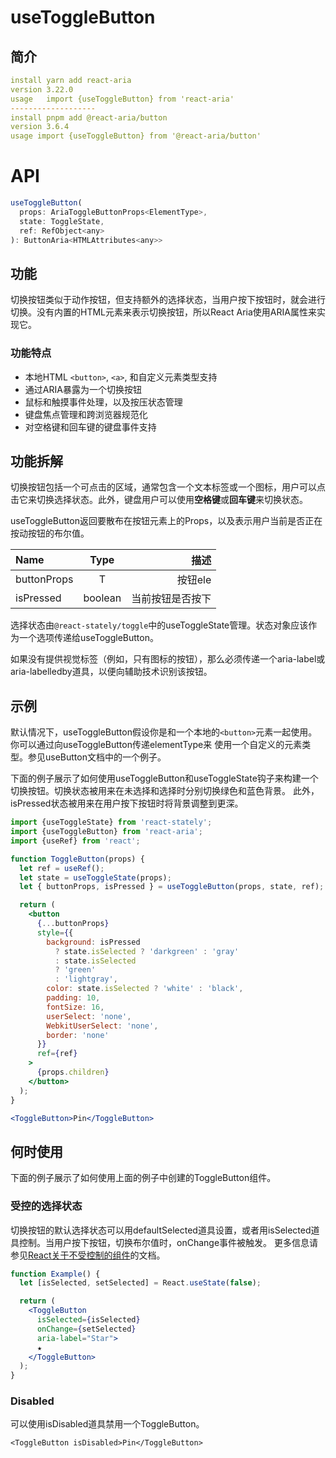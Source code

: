 # useToggleButton

## 简介

```yml
install	yarn add react-aria
version	3.22.0
usage	import {useToggleButton} from 'react-aria'
-------------------
install pnpm add @react-aria/button
version 3.6.4
usage import {useToggleButton} from '@react-aria/button'
```

# API

```jsx
useToggleButton(
  props: AriaToggleButtonProps<ElementType>,
  state: ToggleState,
  ref: RefObject<any>
): ButtonAria<HTMLAttributes<any>>
```

## 功能

切换按钮类似于动作按钮，但支持额外的选择状态，当用户按下按钮时，就会进行切换。没有内置的HTML元素来表示切换按钮，所以React Aria使用ARIA属性来实现它。

### 功能特点

- 本地HTML `<button>`, `<a>`, 和自定义元素类型支持
- 通过ARIA暴露为一个切换按钮
- 鼠标和触摸事件处理，以及按压状态管理
- 键盘焦点管理和跨浏览器规范化
- 对空格键和回车键的键盘事件支持

## 功能拆解

切换按钮包括一个可点击的区域，通常包含一个文本标签或一个图标，用户可以点击它来切换选择状态。此外，键盘用户可以使用**空格键**或**回车键**来切换状态。

useToggleButton返回要散布在按钮元素上的Props，以及表示用户当前是否正在按动按钮的布尔值。

 | Name        | Type         |         描述 |
| :------------ | :---------: | ----------: |
| buttonProps        |    T   | 按钮ele |
| isPressed     |     boolean     |   当前按钮是否按下 |

选择状态由`@react-stately/toggle`中的useToggleState管理。状态对象应该作为一个选项传递给useToggleButton。

如果没有提供视觉标签（例如，只有图标的按钮），那么必须传递一个aria-label或aria-labelledby道具，以便向辅助技术识别该按钮。

## 示例

默认情况下，useToggleButton假设你是和一个本地的`<button>`元素一起使用。你可以通过向useToggleButton传递elementType来
使用一个自定义的元素类型。参见useButton文档中的一个例子。

下面的例子展示了如何使用useToggleButton和useToggleState钩子来构建一个切换按钮。切换状态被用来在未选择和选择时分别切换绿色和蓝色背景。
此外，isPressed状态被用来在用户按下按钮时将背景调整到更深。

```jsx
import {useToggleState} from 'react-stately';
import {useToggleButton} from 'react-aria';
import {useRef} from 'react';

function ToggleButton(props) {
  let ref = useRef();
  let state = useToggleState(props);
  let { buttonProps, isPressed } = useToggleButton(props, state, ref);

  return (
    <button
      {...buttonProps}
      style={{
        background: isPressed
          ? state.isSelected ? 'darkgreen' : 'gray'
          : state.isSelected
          ? 'green'
          : 'lightgray',
        color: state.isSelected ? 'white' : 'black',
        padding: 10,
        fontSize: 16,
        userSelect: 'none',
        WebkitUserSelect: 'none',
        border: 'none'
      }}
      ref={ref}
    >
      {props.children}
    </button>
  );
}

<ToggleButton>Pin</ToggleButton>
```

## 何时使用

下面的例子展示了如何使用上面的例子中创建的ToggleButton组件。

### 受控的选择状态
切换按钮的默认选择状态可以用defaultSelected道具设置，或者用isSelected道具控制。当用户按下按钮，切换布尔值时，onChange事件被触发。
更多信息请参见[React关于不受控制的组件](https://reactjs.org/docs/uncontrolled-components.html)的文档。

```jsx
function Example() {
  let [isSelected, setSelected] = React.useState(false);

  return (
    <ToggleButton
      isSelected={isSelected}
      onChange={setSelected}
      aria-label="Star">
      ★
    </ToggleButton>
  );
}
```

### Disabled

可以使用isDisabled道具禁用一个ToggleButton。

`<ToggleButton isDisabled>Pin</ToggleButton>`